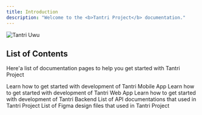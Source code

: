 ```yaml
---
title: Introduction
description: "Welcome to the <b>Tantri Project</b> documentation."
---
```


<img
  className="block px-20 py-10 bg-red-200 dark:bg-red-600 rounded-2xl lg:w-2/3 mx-auto"
  src="/images/logo/tantri-uwu.png"
  alt="Tantri Uwu"
/>

## List of Contents

Here'a list of documentation pages to help you get started with Tantri Project

<CardGroup cols={2}>
  <Card title="Mobile App" icon="mobile" href="/docs/mobile-app">
    Learn how to get started with development of Tantri Mobile App
  </Card>
  <Card title="Web App" icon="globe" href="/docs/web-app">
    Learn how to get started with development of Tantri Web App
  </Card>
  <Card title="Backend" icon="database" href="/docs/backend">
    Learn how to get started with development of Tantri Backend
  </Card>
  <Card title="API Reference" icon="gear-code" href="/api-reference">
    List of API documentations that used in Tantri Project
  </Card>
  <Card title="UI Design" icon="figma" href="/docs/ui-design">
    List of Figma design files that used in Tantri Project
  </Card>
</CardGroup>
